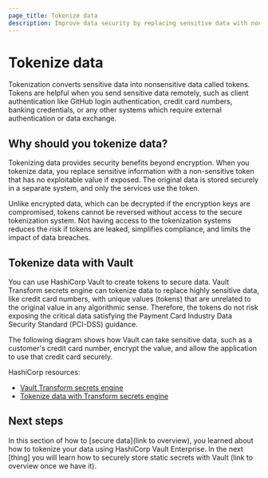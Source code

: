```yaml
---
page_title: Tokenize data
description: Improve data security by replacing sensitive data with non-sensitive tokens.
---
```


# Tokenize data

Tokenization converts sensitive data into nonsensitive data called tokens.
Tokens are helpful when you send sensitive data remotely, such as client
authentication like GitHub login authentication, credit card numbers, banking
credentials, or any other systems which require external authentication or data
exchange.

## Why should you tokenize data?

Tokenizing data provides security benefits beyond encryption. When you tokenize
data, you replace sensitive information with a non-sensitive token that has no
exploitable value if exposed. The original data is stored securely in a separate
system, and only the services use the token.

Unlike encrypted data, which can be decrypted if the encryption keys are
compromised, tokens cannot be reversed without access to the secure tokenization
system. Not having access to the tokenization systems reduces the risk if tokens
are leaked, simplifies compliance, and limits the impact of data breaches.

## Tokenize data with Vault

You can use HashiCorp Vault to create tokens to secure data. Vault Transform
secrets engine can tokenize data to replace highly sensitive data, like credit
card numbers, with unique values (tokens) that are unrelated to the original
value in any algorithmic sense. Therefore, the tokens do not risk exposing the
critical data satisfying the Payment Card Industry Data Security Standard
(PCI-DSS) guidance.

The following diagram shows how Vault can take sensitive data, such as a
customer's credit card number, encrypt the value, and allow the application to
use that credit card securely.

HashiCorp resources:

- [Vault Transform secrets engine](/vault/docs/secrets/transform)
- [Tokenize data with Transform secrets engine](/vault/tutorials/adp/tokenization)

## Next steps

In this section of how to [secure data](link to overview), you learned about how
to tokenize your data using HashiCorp Vault Enterprise. In the next [thing] you
will learn how to securely store static secrets with Vault (link to overview
once we have it).
